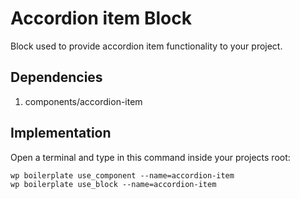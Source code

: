 # Accordion item Block

Block used to provide accordion item functionality to your project.

## Dependencies

1. components/accordion-item

## Implementation

Open a terminal and type in this command inside your projects root:

```shell
wp boilerplate use_component --name=accordion-item
wp boilerplate use_block --name=accordion-item
```
